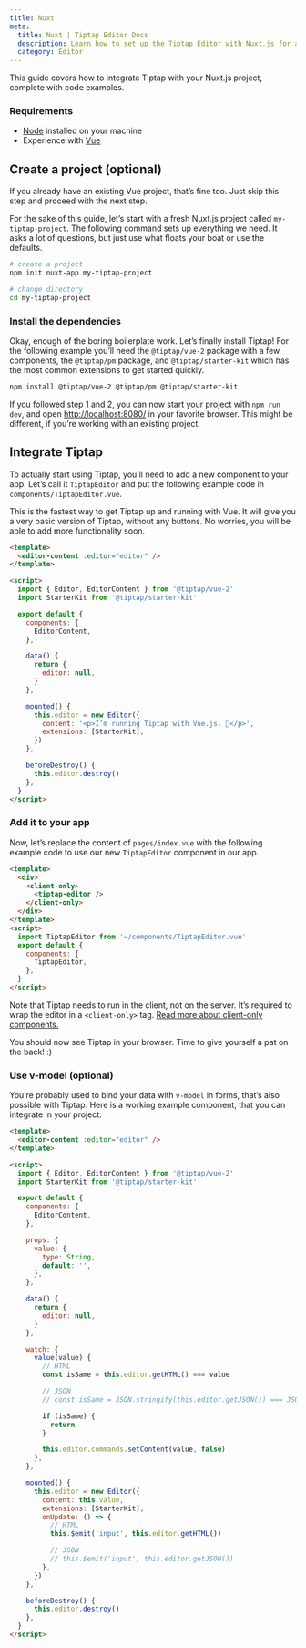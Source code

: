 ```yaml
---
title: Nuxt
meta:
  title: Nuxt | Tiptap Editor Docs
  description: Learn how to set up the Tiptap Editor with Nuxt.js for a dynamic rich text editing experience. Dive into our guide in our docs!
  category: Editor
---
```


This guide covers how to integrate Tiptap with your Nuxt.js project, complete with code examples.


### Requirements

- [Node](https://nodejs.org/en/download/) installed on your machine
- Experience with [Vue](https://vuejs.org/v2/guide/#Getting-Started)

## Create a project (optional)

If you already have an existing Vue project, that’s fine too. Just skip this step and proceed with the next step.

For the sake of this guide, let’s start with a fresh Nuxt.js project called `my-tiptap-project`. The following command sets up everything we need. It asks a lot of questions, but just use what floats your boat or use the defaults.

```bash
# create a project
npm init nuxt-app my-tiptap-project

# change directory
cd my-tiptap-project
```

### Install the dependencies

Okay, enough of the boring boilerplate work. Let’s finally install Tiptap! For the following example you’ll need the `@tiptap/vue-2` package with a few components, the `@tiptap/pm` package, and `@tiptap/starter-kit` which has the most common extensions to get started quickly.

```bash
npm install @tiptap/vue-2 @tiptap/pm @tiptap/starter-kit
```

If you followed step 1 and 2, you can now start your project with `npm run dev`, and open [http://localhost:8080/](http://localhost:8080/) in your favorite browser. This might be different, if you’re working with an existing project.

## Integrate Tiptap

To actually start using Tiptap, you’ll need to add a new component to your app. Let’s call it `TiptapEditor` and put the following example code in `components/TiptapEditor.vue`.

This is the fastest way to get Tiptap up and running with Vue. It will give you a very basic version of Tiptap, without any buttons. No worries, you will be able to add more functionality soon.

```html
<template>
  <editor-content :editor="editor" />
</template>

<script>
  import { Editor, EditorContent } from '@tiptap/vue-2'
  import StarterKit from '@tiptap/starter-kit'

  export default {
    components: {
      EditorContent,
    },

    data() {
      return {
        editor: null,
      }
    },

    mounted() {
      this.editor = new Editor({
        content: '<p>I’m running Tiptap with Vue.js. 🎉</p>',
        extensions: [StarterKit],
      })
    },

    beforeDestroy() {
      this.editor.destroy()
    },
  }
</script>
```

### Add it to your app

Now, let’s replace the content of `pages/index.vue` with the following example code to use our new `TiptapEditor` component in our app.

```html
<template>
  <div>
    <client-only>
      <tiptap-editor />
    </client-only>
  </div>
</template>
<script>
  import TiptapEditor from '~/components/TiptapEditor.vue'
  export default {
    components: {
      TiptapEditor,
    },
  }
</script>
```

Note that Tiptap needs to run in the client, not on the server. It’s required to wrap the editor in a `<client-only>` tag. [Read more about client-only components.](https://nuxtjs.org/api/components-client-only)

You should now see Tiptap in your browser. Time to give yourself a pat on the back! :)

### Use v-model (optional)

You’re probably used to bind your data with `v-model` in forms, that’s also possible with Tiptap. Here is a working example component, that you can integrate in your project:

<CodeDemo path="/GuideGettingStarted/VModel" />

```html
<template>
  <editor-content :editor="editor" />
</template>

<script>
  import { Editor, EditorContent } from '@tiptap/vue-2'
  import StarterKit from '@tiptap/starter-kit'

  export default {
    components: {
      EditorContent,
    },

    props: {
      value: {
        type: String,
        default: '',
      },
    },

    data() {
      return {
        editor: null,
      }
    },

    watch: {
      value(value) {
        // HTML
        const isSame = this.editor.getHTML() === value

        // JSON
        // const isSame = JSON.stringify(this.editor.getJSON()) === JSON.stringify(value)

        if (isSame) {
          return
        }

        this.editor.commands.setContent(value, false)
      },
    },

    mounted() {
      this.editor = new Editor({
        content: this.value,
        extensions: [StarterKit],
        onUpdate: () => {
          // HTML
          this.$emit('input', this.editor.getHTML())

          // JSON
          // this.$emit('input', this.editor.getJSON())
        },
      })
    },

    beforeDestroy() {
      this.editor.destroy()
    },
  }
</script>
```
